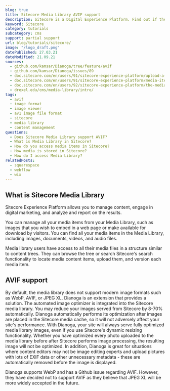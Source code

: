 ```yaml
---
blog: true
title: Sitecore Media Library AVIF support
description: Sitecore is a Digital Experience Platform. Find out if their Media Library offers AVIF support.
keyword: Sitecore
category: tutorials
subcategory: cms
support: partial support
url: blog/tutorials/sitecore/
image: "/logo_draft.png"
datePublished: 27.03.21
dateModified: 21.09.21
sources:
  - github.com/kamsar/Dianoga/tree/feature/avif
  - github.com/kamsar/Dianoga/issues/89
  - doc.sitecore.com/en/users/91/sitecore-experience-platform/upload-a-file-to-the-media-library.html
  - doc.sitecore.com/en/users/91/sitecore-experience-platform/media-items.html
  - doc.sitecore.com/en/users/92/sitecore-experience-platform/the-media-library.html
  - drexel.edu/cms/media-library/intro/
tags:
  - avif
  - image format
  - image viewer
  - av1 image file format
  - sitecore
  - media library
  - content management
questions:
  - Does Sitecore Media Library support AVIF?
  - What is Media Library in Sitecore?
  - How do you access media items in Sitecore?
  - How media is stored in Sitecore?
  - How do I access Media Library?
relatedPosts:
  - squarespace
  - webflow
  - wix
---
```


## What is Sitecore Media Library

Sitecore Experience Platform allows you to manage content, engage in digital marketing, and analyze and report on the results.

You can manage all your media items from your Media Library, such as images that you wish to embed in a web page or make available for download by visitors. You can find all your media items in the Media Library, including images, documents, videos, and audio files.

Media library users have access to all their media files in a structure similar to content trees. They can browse the tree or search Sitecore's search functionality to locate media content items, upload them, and version each media item.

## AVIF support

By default, the media library does not support modern image formats such as WebP, AVIF, or JPEG XL. Dianoga is an extension that provides a solution. The automated image optimizer is integrated into the Sitecore media library. You may reduce your images served from Sitecore by 8-70% automatically. Dianoga automatically performs its optimization after images are placed in the Sitecore media cache, so it will not adversely affect your site's performance. With Dianoga, your site will always serve fully optimized media library images, even if you use Sitecore's dynamic resizing functionality. Whether you have optimized every photo uploaded to the media library before after Sitecore performs image processing, the resulting image will not be optimized. In addition, Dianoga is great for situations where content editors may not be image editing experts and upload pictures with lots of EXIF data or other unnecessary metadata - these are automatically removed before the image is displayed.

Dianoga supports WebP and has a Github issue regarding AVIF. However, they have decided not to support AVIF as they believe that JPEG XL will be more widely accepted in the future.
